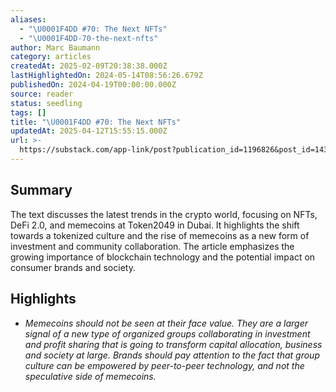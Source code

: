 ```yaml
---
aliases:
  - "\U0001F4DD #70: The Next NFTs"
  - "\U0001F4DD-70-the-next-nfts"
author: Marc Baumann
category: articles
createdAt: 2025-02-09T20:38:38.000Z
lastHighlightedOn: 2024-05-14T08:56:26.679Z
publishedOn: 2024-04-19T00:00:00.000Z
source: reader
status: seedling
tags: []
title: "\U0001F4DD #70: The Next NFTs"
updatedAt: 2025-04-12T15:55:15.000Z
url: >-
  https://substack.com/app-link/post?publication_id=1196826&post_id=143700477&utm_source=post-email-title&utm_campaign=email-post-title&isFreemail=true&r=og9hp&token=eyJ1c2VyX2lkIjo0MTA2OTU4MSwicG9zdF9pZCI6MTQzNzAwNDc3LCJpYXQiOjE3MTM1MDU1NDgsImV4cCI6MTcxNjA5NzU0OCwiaXNzIjoicHViLTExOTY4MjYiLCJzdWIiOiJwb3N0LXJlYWN0aW9uIn0.KsozgPJQptiatqwPGiKtF5W_LgLAg037sdOmN_KS7Gw
---
```

## Summary

The text discusses the latest trends in the crypto world, focusing on NFTs, DeFi 2.0, and memecoins at Token2049 in Dubai. It highlights the shift towards a tokenized culture and the rise of memecoins as a new form of investment and community collaboration. The article emphasizes the growing importance of blockchain technology and the potential impact on consumer brands and society.

## Highlights

- _Memecoins should not be seen at their face value. They are a larger signal of a new type of organized groups collaborating in investment and profit sharing that is going to transform capital allocation, business and society at large._
  _Brands should pay attention to the fact that group culture can be empowered by peer-to-peer technology, and not the speculative side of memecoins._
